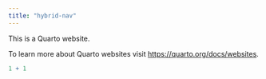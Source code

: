 ```yaml
---
title: "hybrid-nav"
---
```


This is a Quarto website.

To learn more about Quarto websites visit <https://quarto.org/docs/websites>.

```r
1 + 1
```
